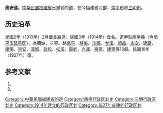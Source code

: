 '''建安道'''，[[中华民国|中华民国]][[福建省_(中华民国)|福建省]]已撤销的[[道_(行政区划)|道]]，在今福建省北部，[[南平市|南平市]]和[[三明市|三明市]]。

==历史沿革==
民國2年（1913年）2月置[[北路道|北路道]]，民國3年（1914年）改名。道尹駐[[南平縣|南平縣]]（今[[南平市|南平市]][[延平区|延平区]]），為簡缺，三等。轄[[南平縣|南平]]、[[将乐县|將樂]]、[[沙縣|沙縣]]、[[尤溪县|尤溪]]、[[顺昌县|順昌]]、[[永安县_(福建省)|永安]]、[[建瓯县|建甌]]、[[建阳县|建陽]]、[[崇安县|崇安]]、[[浦城县|浦城]]、[[政和县|政和]]、[[松溪县|松溪]]、[[邵武县|邵武]]、[[光泽县|光澤]]、[[泰宁县|泰寧]]、[[建宁县|建寧]]等16縣。民國16年（1927年）廢。

== 参考文献 ==
# {{Cite book | author = 戴均良等 | title = 《中国古今地名大词典》 | location = 上海 | publisher = 上海辞书出版社 | date = 2005 | language = zh-hans }}
# {{Cite book | author = 史为乐 | title = 《中华人民共和国政区沿革（1949-2002）》 | location = 北京 | publisher = 人民出版社 | date = 2006 | language = zh-hans }}

{{福建省历史二级政区}}
[[Category:中華民國福建省的道|Category:中華民國福建省的道]]
[[Category:南平行政区划史|Category:南平行政区划史]]
[[Category:三明行政区划史|Category:三明行政区划史]]
[[Category:1914年建立的行政区划|Category:1914年建立的行政区划]]
[[Category:1927年废除的行政区划|Category:1927年废除的行政区划]]